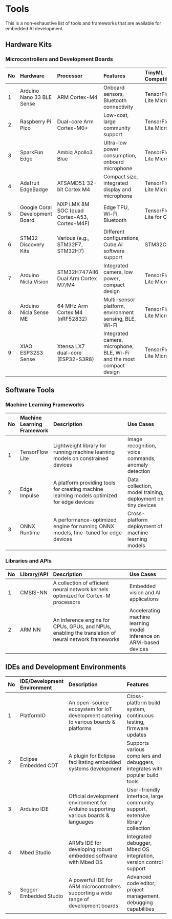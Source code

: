 # Tools {.appendix}

This is a non-exhaustive list of tools and frameworks that are available for embedded AI development.

## Hardware Kits

### **Microcontrollers and Development Boards**

| No | Hardware                  | Processor                      | Features                                                | TinyML Compatibility                            |
|:----|:------------------------------|:--------------------------------|:---------------------------------------------------------|:-------------------------------------------------|
| 1  | Arduino Nano 33 BLE Sense   | ARM Cortex-M4                  | Onboard sensors, Bluetooth connectivity                | TensorFlow Lite Micro                           |
| 2  | Raspberry Pi Pico            | Dual-core Arm Cortex-M0+       | Low-cost, large community support                      | TensorFlow Lite Micro                           |
| 3  | SparkFun Edge                | Ambiq Apollo3 Blue             | Ultra-low power consumption, onboard microphone       | TensorFlow Lite Micro                           |
| 4  | Adafruit EdgeBadge           | ATSAMD51 32-bit Cortex M4      | Compact size, integrated display and microphone       | TensorFlow Lite Micro                           |
| 5  | Google Coral Development Board | NXP i.MX 8M SOC (quad Cortex-A53, Cortex-M4F) | Edge TPU, Wi-Fi, Bluetooth | TensorFlow Lite for Coral                       |
| 6  | STM32 Discovery Kits        | Various (e.g., STM32F7, STM32H7) | Different configurations, Cube.AI software support   | STM32Cube.AI                                    |
| 7  | Arduino Nicla Vision         | STM32H747AII6 Dual Arm Cortex M7/M4 | Integrated camera, low power, compact design          | TensorFlow Lite Micro      |
| 8  | Arduino Nicla Sense ME       | 64 MHz Arm Cortex M4 (nRF52832) | Multi-sensor platform, environment sensing, BLE, Wi-Fi| TensorFlow Lite Micro|
| 9  | XIAO ESP32S3 Sense           | Xtensa LX7 dual-core (ESP32-S3R8) | Integrated camera, microphone, BLE, Wi-Fi and the most compact design| TensorFlow Lite Micro|

## Software Tools

### **Machine Learning Frameworks**

| No | Machine Learning Framework | Description                                                                    | Use Cases                                |
|:----|:---------------------------|:--------------------------------------------------------------------------------|:------------------------------------------|
| 1  | TensorFlow Lite           | Lightweight library for running machine learning models on constrained devices | Image recognition, voice commands, anomaly detection |
| 2  | Edge Impulse             | A platform providing tools for creating machine learning models optimized for edge devices | Data collection, model training, deployment on tiny devices |
| 3  | ONNX Runtime             | A performance-optimized engine for running ONNX models, fine-tuned for edge devices | Cross-platform deployment of machine learning models |

### **Libraries and APIs**

| No | Library/API | Description                                                                                          | Use Cases                                |
|:----|:-------------|:------------------------------------------------------------------------------------------------------|:------------------------------------------|
| 1  | CMSIS-NN    | A collection of efficient neural network kernels optimized for Cortex-M processors                   | Embedded vision and AI applications     |
| 2  | ARM NN      | An inference engine for CPUs, GPUs, and NPUs, enabling the translation of neural network frameworks  | Accelerating machine learning model inference on ARM-based devices |

## IDEs and Development Environments

| No | IDE/Development Environment  | Description                                                                        | Features                                           |
|:----|:------------------------------|:------------------------------------------------------------------------------------|:----------------------------------------------------|
| 1  | PlatformIO                   | An open-source ecosystem for IoT development catering to various boards & platforms | Cross-platform build system, continuous testing, firmware updates |
| 2  | Eclipse Embedded CDT         | A plugin for Eclipse facilitating embedded systems development                      | Supports various compilers and debuggers, integrates with popular build tools |
| 3  | Arduino IDE                  | Official development environment for Arduino supporting various boards & languages | User-friendly interface, large community support, extensive library collection |
| 4  | Mbed Studio                  | ARM's IDE for developing robust embedded software with Mbed OS                     | Integrated debugger, Mbed OS integration, version control support |
| 5  | Segger Embedded Studio      | A powerful IDE for ARM microcontrollers supporting a wide range of development boards | Advanced code editor, project management, debugging capabilities |
